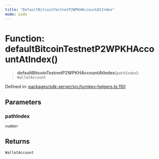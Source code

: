```yaml
---
title: "DefaultBitcoinTestnetP2WPKHAccountAtIndex"
mode: wide
---
```

  
# Function: defaultBitcoinTestnetP2WPKHAccountAtIndex()

> **defaultBitcoinTestnetP2WPKHAccountAtIndex**(`pathIndex`): `WalletAccount`

Defined in: [packages/sdk-server/src/turnkey-helpers.ts:150](https://github.com/tkhq/sdk/blob/main/packages/sdk-server/src/turnkey-helpers.ts#L150)

## Parameters

### pathIndex

`number`

## Returns

`WalletAccount`
